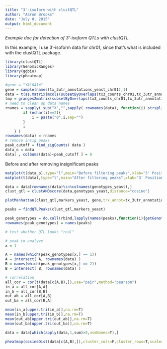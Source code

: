 ```yaml
---
title: "3'-isoform with clustQTL"
author: "Aaron Brooks"
date: "July 8, 2015"
output: html_document
---
```

*Example doc for detection of 3'-isoform QTLs with clustQTL.*

In this example, I use 3'-isoform data for chr01, since that's what is included with the clustQTL package. 

```r
library(clustQTL)
library(GenomicRanges)
library(ggbio)
library(pheatmap)
```

```r
#gene = "YAL041W"
gene = sample(names(tx_3utr_annotations_yeast_chr01),1)
data = t(as.matrix(mcols(subsetByOverlaps(tx3_counts_chr01,tx_3utr_annotations_yeast_chr01[gene]))))
tmp = granges2matrix(subsetByOverlaps(tx3_counts_chr01,tx_3utr_annotations_yeast_chr01[gene])) 
# need to clean up data names
rnames = sapply( sub("X","",sapply( rownames(data), function(i) strsplit(i,"_")[[1]][1] ) ), function(i) {
		if (nchar(i)==2){ 
			i = paste("0",i,sep="")
		} 
		i
	} )
rownames(data) = rnames
# remove insig peaks
peak_cutoff = find_sigCounts( data )
data_o = data
data[ , colSums(data)<peak_cutoff ] = 0
```

Before and after removing insignificant peaks

```r
matplot(t(data_o),type="l",main="Before filtering peaks",xlab="3' Position",ylab="Sequencing Counts")
matplot(t(data),type="l",main="After filtering peaks",xlab="3' Position",ylab="Sequencing Counts")
```

```r
data = data[rownames(data)%in%colnames(genotypes_yeast),]
clust_qtl = clustANDscore(data,genotypes_yeast,distance="cosine")
```

```r
plotManhattan(clust_qtl,markers_yeast, gene,trx_annot=tx_3utr_annotations_yeast_chr01)
```

```r
peaks = findQTLPeaks(clust_qtl,markers_yeast)

peak_genotypes = do.call(rbind,lapply(names(peaks),function(i){getGenotypes(i,genotypes_yeast)}))
rownames(peak_genotypes) = names(peaks)

# test whether QTL looks "real"

# peak to analyze
x = 1

A = names(which(peak_genotypes[x,] == 1))
A = intersect( A, rownames(data) )
B = names(which(peak_genotypes[x,] == 2))
B = intersect( B, rownames(data) )

# correlation
all_cor = cor(t(data[c(A,B),]),use="pair",method="pearson")
in_a = all_cor[A,A]
in_b = all_cor[B,B]
out_ab = all_cor[A,B]
out_ba = all_cor[B,A]

mean(in_a[upper.tri(in_a)],na.rm=T)
mean(in_b[upper.tri(in_b)],na.rm=T)
mean(out_ab[upper.tri(out_ab)],na.rm=T)
mean(out_ba[upper.tri(out_ba)],na.rm=T)

data = data[which(apply(data,1,sum)>0,useNames=T),]
```

```r
pheatmap(cosineDist(data[c(A,B),]),cluster_cols=F,cluster_rows=T,scale="row",annotation_row=data.frame(rbind(cbind(A,"S"),cbind(B,"Y")),row.names=1))
```
